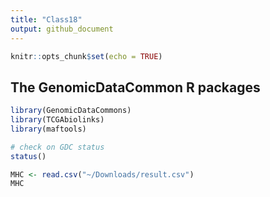 ```yaml
---
title: "Class18"
output: github_document
---
```


```r
knitr::opts_chunk$set(echo = TRUE)
```

## The GenomicDataCommon R packages

```r
library(GenomicDataCommons)
library(TCGAbiolinks)
library(maftools)
```

```r
# check on GDC status
status()
```



```r
MHC <- read.csv("~/Downloads/result.csv")
MHC
```


```r
 
```



